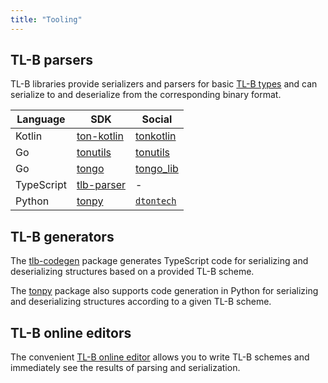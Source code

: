 ```yaml
---
title: "Tooling"
---
```


## TL-B parsers

TL-B libraries provide serializers and parsers for basic [TL-B types](/language/TL-B/syntax-and-semantics) and can serialize to and deserialize from the corresponding binary format.

| Language   | SDK                                                                     | Social                                                 |
|------------|-------------------------------------------------------------------------|--------------------------------------------------------|
| Kotlin     | [ton-kotlin](https://github.com/ton-community/ton-kotlin/tree/main/tlb) | [tonkotlin](https://t.me/tonkotlin)                    |
| Go         | [tonutils](https://github.com/xssnick/tonutils-go/tree/master/tlb)      | [tonutils](https://t.me/tonutils)                      |
| Go         | [tongo](https://github.com/tonkeeper/tongo/tree/master/tlb)             | [tongo_lib](https://t.me/tongo_lib)                    |
| TypeScript | [tlb-parser](https://github.com/ton-community/tlb-parser)               | -                                                      |
| Python     | [tonpy](https://github.com/disintar/tonpy)                              | [`dtontech`](https://t.me/dtontech)                      |

## TL-B generators

The [tlb-codegen](https://github.com/ton-community/tlb-codegen) package generates TypeScript code for serializing and deserializing structures based on a provided TL-B scheme.

The [tonpy](https://github.com/disintar/tonpy) package also supports code generation in Python for serializing and deserializing structures according to a given TL-B scheme.

## TL-B online editors

The convenient [TL-B online editor](https://ton-community.github.io/tlb-editor/#/main) allows you to write TL-B schemes and immediately see the results of parsing and serialization.